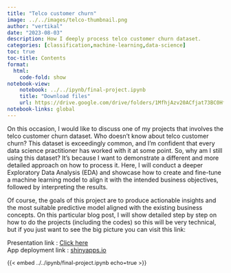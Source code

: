 ---
title: "Telco customer churn"
image: ../../images/telco-thumbnail.png
author: "vertikal"
date: "2023-08-03"
description: How I deeply process telco customer churn dataset.
categories: [classification,machine-learning,data-science]
toc: true
toc-title: Contents
format:
  html:
    code-fold: show
notebook-view:
    notebook: ../../ipynb/final-project.ipynb
    title: "Download files"
    url: https://drive.google.com/drive/folders/1MfhjAzv20ACfjat73BC0Hfi4cFgb7Koj?usp=sharing
notebook-links: global
---
On this occasion, I would like to discuss one of my projects that involves the telco customer churn dataset. Who doesn't know about telco customer churn? This dataset is exceedingly common, and I'm confident that every data science practitioner has worked with it at some point. So, why am I still using this dataset? It's because I want to demonstrate a different and more detailed approach on how to process it. Here, I will conduct a deeper Exploratory Data Analysis (EDA) and showcase how to create and fine-tune a machine learning model to align it with the intended business objectives, followed by interpreting the results.

Of course, the goals of this project are to produce actionable insights and the most suitable predictive model aligned with the existing business concepts.
On this particular blog post, I will show detailed step by step on how to do the projects (including the codes) so this will be very technical, but if you just want to see the big picture you can visit this link:

Presentation link : [Click here](https://docs.google.com/presentation/d/e/2PACX-1vR0dOy0icSQtH47y4pXOvki-xwIL4wtljaLZkL_NXMp5fN2sBzJlLuYRaGY5SWqew/pub?start=true&loop=false&delayms=60000) <Br>
App deployment link : [shinyapps.io](https://vertikalwil.shinyapps.io/telco_app/)

::: {style="font-size: 90%;"}
{{< embed ../../ipynb/final-project.ipynb echo=true >}}
:::


